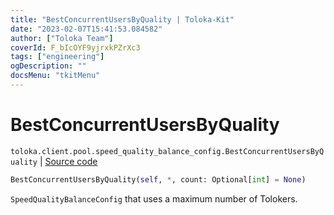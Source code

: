 ```yaml
---
title: "BestConcurrentUsersByQuality | Toloka-Kit"
date: "2023-02-07T15:41:53.084582"
author: ["Toloka Team"]
coverId: F_bIcOYF9yjrxkPZrXc3
tags: ["engineering"]
ogDescription: ""
docsMenu: "tkitMenu"
---
```


# BestConcurrentUsersByQuality
`toloka.client.pool.speed_quality_balance_config.BestConcurrentUsersByQuality` | [Source code](https://github.com/Toloka/toloka-kit/blob/v1.1.3/src/client/pool/speed_quality_balance_config.py#L38)

```python
BestConcurrentUsersByQuality(self, *, count: Optional[int] = None)
```

`SpeedQualityBalanceConfig` that uses a maximum number of Tolokers.